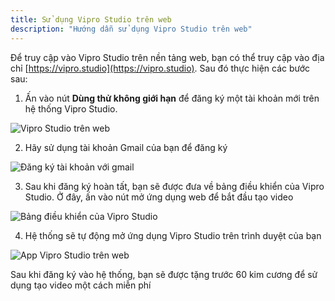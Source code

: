 ```yaml
---
title: Sử dụng Vipro Studio trên web
description: "Hướng dẫn sử dụng Vipro Studio trên web"
---
```


Để truy cập vào Vipro Studio trên nền tảng web, bạn có thể truy cập vào địa chỉ [https://vipro.studio](https://vipro.studio). Sau đó thực hiện các bước sau:

1. Ấn vào nút **Dùng thử không giới hạn** để đăng ký một tài khoản mới trên hệ thống Vipro Studio.

<img
  src='/vi/images/introduction/home.jpg'
  alt='Vipro Studio trên web'
  className='rounded-lg'
/>

2. Hãy sử dụng tài khoản Gmail của bạn để đăng ký

<img
  src='/vi/images/introduction/login.jpg'
  alt='Đăng ký tài khoản với gmail'
  className='rounded-lg'
/>

3. Sau khi đăng ký hoàn tất, bạn sẽ được đưa về bảng điều khiển của Vipro Studio. Ở đây, ấn vào nút mở ứng dụng web để bắt đầu tạo video

<img
  src='/vi/images/introduction/dashboard-web.jpg'
  alt='Bảng điều khiển của Vipro Studio'
  className='rounded-lg'
/>

4. Hệ thống sẽ tự động mở ứng dụng Vipro Studio trên trình duyệt của bạn

<img
  src='/vi/images/introduction/webapp.jpg'
  alt='App Vipro Studio trên web'
  className='rounded-lg'
/>

Sau khi đăng ký vào hệ thống, bạn sẽ được tặng trước 60 kim cương để sử dụng tạo video một cách miễn phí
